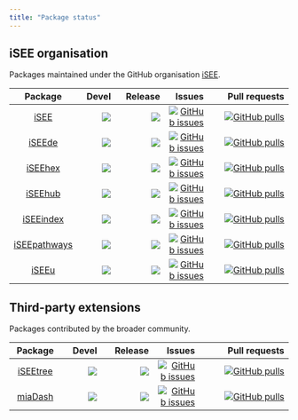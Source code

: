 ```yaml
---
title: "Package status"
---
```


## iSEE organisation

Packages maintained under the GitHub organisation [iSEE](https://github.com/iSEE).

| Package | Devel | Release | Issues | Pull requests |
|:-------:|------:|--------:|-------:|--------------:|
| [iSEE](https://github.com/iSEE/iSEE) | [![](http://bioconductor.org/shields/build/devel/bioc/iSEE.svg)](http://bioconductor.org/checkResults/devel/bioc-LATEST/iSEE) | [![](http://bioconductor.org/shields/build/release/bioc/iSEE.svg)](http://bioconductor.org/checkResults/release/bioc-LATEST/iSEE) | [![GitHub issues](https://img.shields.io/github/issues/iSEE/iSEE)](https://github.com/iSEE/iSEE/issues) | [![GitHub pulls](https://img.shields.io/github/issues-pr/iSEE/iSEE)](https://github.com/iSEE/iSEE/pulls)|
| [iSEEde](https://github.com/iSEE/iSEEde) | [![](http://bioconductor.org/shields/build/devel/bioc/iSEEde.svg)](http://bioconductor.org/checkResults/devel/bioc-LATEST/iSEEde) | [![](http://bioconductor.org/shields/build/release/bioc/iSEEde.svg)](http://bioconductor.org/checkResults/release/bioc-LATEST/iSEEde) | [![GitHub issues](https://img.shields.io/github/issues/iSEE/iSEEde)](https://github.com/iSEE/iSEEde/issues) | [![GitHub pulls](https://img.shields.io/github/issues-pr/iSEE/iSEEde)](https://github.com/iSEE/iSEEde/pulls)|
| [iSEEhex](https://github.com/iSEE/iSEEhex) | [![](http://bioconductor.org/shields/build/devel/bioc/iSEEhex.svg)](http://bioconductor.org/checkResults/devel/bioc-LATEST/iSEEhex) | [![](http://bioconductor.org/shields/build/release/bioc/iSEEhex.svg)](http://bioconductor.org/checkResults/release/bioc-LATEST/iSEEhex) | [![GitHub issues](https://img.shields.io/github/issues/iSEE/iSEEhex)](https://github.com/iSEE/iSEEhex/issues) | [![GitHub pulls](https://img.shields.io/github/issues-pr/iSEE/iSEEhex)](https://github.com/iSEE/iSEEhex/pulls)|
| [iSEEhub](https://github.com/iSEE/iSEEhub) | [![](http://bioconductor.org/shields/build/devel/bioc/iSEEhub.svg)](http://bioconductor.org/checkResults/devel/bioc-LATEST/iSEEhub) |[![](http://bioconductor.org/shields/build/release/bioc/iSEEhub.svg)](http://bioconductor.org/checkResults/release/bioc-LATEST/iSEEhub) | [![GitHub issues](https://img.shields.io/github/issues/iSEE/iSEEhub)](https://github.com/iSEE/iSEEhub/issues) | [![GitHub pulls](https://img.shields.io/github/issues-pr/iSEE/iSEEhub)](https://github.com/iSEE/iSEEhub/pulls)|
| [iSEEindex](https://github.com/iSEE/iSEEindex) | [![](http://bioconductor.org/shields/build/devel/bioc/iSEEindex.svg)](http://bioconductor.org/checkResults/devel/bioc-LATEST/iSEEindex) | [![](http://bioconductor.org/shields/build/release/bioc/iSEEindex.svg)](http://bioconductor.org/checkResults/release/bioc-LATEST/iSEEindex) | [![GitHub issues](https://img.shields.io/github/issues/iSEE/iSEEindex)](https://github.com/iSEE/iSEEindex/issues) | [![GitHub pulls](https://img.shields.io/github/issues-pr/iSEE/iSEEindex)](https://github.com/iSEE/iSEEindex/pulls)|
| [iSEEpathways](https://github.com/iSEE/iSEEpathways) | [![](http://bioconductor.org/shields/build/devel/bioc/iSEEpathways.svg)](http://bioconductor.org/checkResults/devel/bioc-LATEST/iSEEpathways) | [![](http://bioconductor.org/shields/build/release/bioc/iSEEpathways.svg)](http://bioconductor.org/checkResults/release/bioc-LATEST/iSEEpathways) | [![GitHub issues](https://img.shields.io/github/issues/iSEE/iSEEpathways)](https://github.com/iSEE/iSEEpathways/issues) | [![GitHub pulls](https://img.shields.io/github/issues-pr/iSEE/iSEEpathways)](https://github.com/iSEE/iSEEpathways/pulls)|
| [iSEEu](https://github.com/iSEE/iSEEu) | [![](http://bioconductor.org/shields/build/devel/bioc/iSEEu.svg)](http://bioconductor.org/checkResults/devel/bioc-LATEST/iSEEu) |[![](http://bioconductor.org/shields/build/release/bioc/iSEEu.svg)](http://bioconductor.org/checkResults/release/bioc-LATEST/iSEEu) | [![GitHub issues](https://img.shields.io/github/issues/iSEE/iSEEu)](https://github.com/iSEE/iSEEu/issues) | [![GitHub pulls](https://img.shields.io/github/issues-pr/iSEE/iSEEu)](https://github.com/iSEE/iSEEu/pulls) |
<!-- | [PACKAGE_NAME](https://github.com/OWNER/REPO) | [![](http://bioconductor.org/shields/build/devel/bioc/PACKAGE_NAME.svg)](http://bioconductor.org/checkResults/devel/bioc-LATEST/PACKAGE_NAME) | [![](http://bioconductor.org/shields/build/release/bioc/PACKAGE_NAME.svg)](http://bioconductor.org/checkResults/release/bioc-LATEST/PACKAGE_NAME) | [![GitHub issues](https://img.shields.io/github/issues/OWNER/REPO)](https://github.com/OWNER/REPO/issues) | [![GitHub pulls](https://img.shields.io/github/issues-pr/OWNER/REPO)](https://github.com/OWNER/REPO/pulls)| -->

## Third-party extensions

Packages contributed by the broader community.

| Package | Devel | Release | Issues | Pull requests |
|:-------:|------:|--------:|-------:|--------------:|
| [iSEEtree](https://github.com/microbiome/iSEEtree) | [![](http://bioconductor.org/shields/build/devel/bioc/iSEEtree.svg)](http://bioconductor.org/checkResults/devel/bioc-LATEST/iSEEtree) | [![](http://bioconductor.org/shields/build/release/bioc/iSEEtree.svg)](http://bioconductor.org/checkResults/release/bioc-LATEST/iSEEtree) | [![GitHub issues](https://img.shields.io/github/issues/microbiome/iSEEtree)](https://github.com/microbiome/iSEEtree/issues) | [![GitHub pulls](https://img.shields.io/github/issues-pr/microbiome/iSEEtree)](https://github.com/microbiome/iSEEtree/pulls)|
| [miaDash](https://github.com/microbiome/miaDash) | [![](http://bioconductor.org/shields/build/devel/bioc/miaDash.svg)](http://bioconductor.org/checkResults/devel/bioc-LATEST/miaDash) | [![](http://bioconductor.org/shields/build/release/bioc/miaDash.svg)](http://bioconductor.org/checkResults/release/bioc-LATEST/miaDash) | [![GitHub issues](https://img.shields.io/github/issues/microbiome/miaDash)](https://github.com/microbiome/miaDash/issues) | [![GitHub pulls](https://img.shields.io/github/issues-pr/microbiome/miaDash)](https://github.com/microbiome/miaDash/pulls)|
<!-- | [PACKAGE_NAME](https://github.com/OWNER/REPO) | [![](http://bioconductor.org/shields/build/devel/bioc/PACKAGE_NAME.svg)](http://bioconductor.org/checkResults/devel/bioc-LATEST/PACKAGE_NAME) | [![](http://bioconductor.org/shields/build/release/bioc/PACKAGE_NAME.svg)](http://bioconductor.org/checkResults/release/bioc-LATEST/PACKAGE_NAME) | [![GitHub issues](https://img.shields.io/github/issues/OWNER/REPO)](https://github.com/OWNER/REPO/issues) | [![GitHub pulls](https://img.shields.io/github/issues-pr/OWNER/REPO)](https://github.com/OWNER/REPO/pulls)| -->
